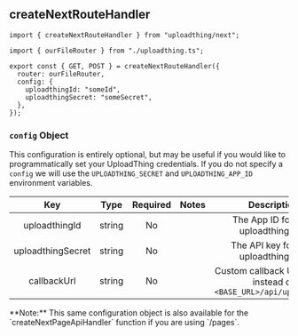 
## createNextRouteHandler

```tsx
import { createNextRouteHandler } from "uploadthing/next";

import { ourFileRouter } from "./uploadthing.ts";

export const { GET, POST } = createNextRouteHandler({
  router: ourFileRouter,
  config: {
    uploadthingId: "someId",
    uploadthingSecret: "someSecret",
  },
});
```

### `config` Object

This configuration is entirely optional, but may be useful if you would like to
programmatically set your UploadThing credentials. If you do not specify a
`config` we will use the `UPLOADTHING_SECRET` and `UPLOADTHING_APP_ID`
environment variables.

|        Key        |  Type  | Required | Notes |                            Description                             |
| :---------------: | :----: | :------: | :---: | :----------------------------------------------------------------: |
|   uploadthingId   | string |    No    |       |                The App ID for your uploadthing app                 |
| uploadthingSecret | string |    No    |       |                The API key for your uploadthing app                |
|    callbackUrl    | string |    No    |       | Custom callback URL to use instead of `<BASE_URL>/api/uploadthing` |

<Callout type="info">
  **Note:** This same configuration object is also available for the
  `createNextPageApiHandler` function if you are using `/pages`.
</Callout>
